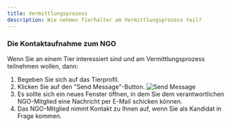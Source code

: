 ```yaml
---
title: Vermittlungsprozess
description: Wie nehmen Tierhalter am Vermittlungsprozess teil?
---
```


### Die Kontaktaufnahme zum NGO
Wenn Sie an einem Tier interessiert sind und am Vermittlungsprozess teilnehmen wollen, dann:
1. Begeben Sie sich auf das Tierprofil.
2. Klicken Sie auf den "Send Message"-Button.
![Send Message](./sendmessage.png)
3. Es sollte sich ein neues Fenster öffnen, in dem Sie dem verantwortlichen NGO-Mitglied eine Nachricht per E-Mail schicken können.
4. Das NGO-Mitglied nimmt Kontakt zu Ihnen auf, wenn Sie als Kandidat in Frage kommen.
